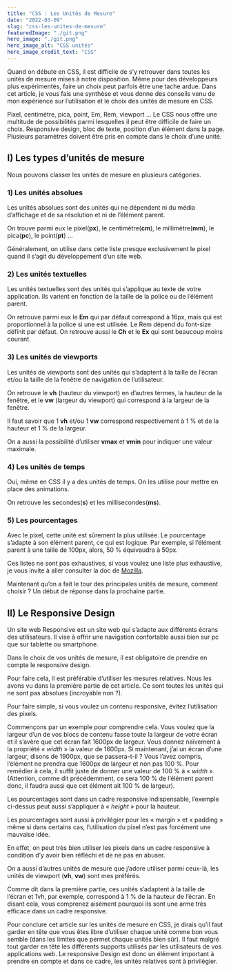 ```yaml
---
title: "CSS : Les Unités de Mesure"
date: "2022-03-09"
slug: "css-les-unites-de-mesure"
featuredImage: "./git.png"
hero_image: "./git.png"
hero_image_alt: "CSS unités"
hero_image_credit_text: "CSS"
---
```


Quand on débute en CSS, il est difficile de s’y retrouver dans toutes les unités de mesure mises à notre disposition. Même pour des développeurs plus expérimentés, faire un choix peut parfois être une tache ardue. Dans cet article, je vous fais une synthèse et vous donne des conseils venu de mon expérience sur l’utilisation et le choix des unités de mesure en CSS.

Pixel, centimètre, pica, point, Em, Rem, viewport … Le CSS nous offre une multitude de possibilités parmi lesquelles il peut être difficile de faire un choix. Responsive design, bloc de texte, position d’un élément dans la page. Plusieurs paramètres doivent être pris en compte dans le choix d’une unité.

## I) Les types d’unités de mesure
Nous pouvons classer les unités de mesure en plusieurs catégories.

### 1) Les unités absolues
Les unités absolues sont des unités qui ne dépendent ni du média d’affichage et de sa résolution et ni de l’élément parent.

On trouve parmi eux le pixel(**px**), le centimètre(**cm**), le millimètre(**mm**), le pica(**pc**), le point(**pt**) …

Généralement, on utilise dans cette liste presque exclusivement le pixel quand il s’agit du développement d’un site web.

### 2) Les unités textuelles
Les unités textuelles sont des unités qui s’applique au texte de votre application. Ils varient en fonction de la taille de la police ou de l’élément parent.

On retrouve parmi eux le **Em** qui par défaut correspond à 16px, mais qui est proportionnel à la police si une est utilisée.
Le Rem dépend du font-size définit par défaut.
On retrouve aussi le **Ch** et le **Ex** qui sont beaucoup moins courant.

### 3) Les unités de viewports
Les unités de viewports sont des unités qui s’adaptent à la taille de l’écran et/ou la taille de la fenêtre de navigation de l’utilisateur.

On retrouve le **vh** (hauteur du viewport) en d’autres termes, la hauteur de la fenêtre, et le **vw** (largeur du viewport) qui correspond à la largeur de la fenêtre.

Il faut savoir que 1 **vh** et/ou 1 **vw** correspond respectivement à 1 % et de la hauteur et 1 % de la largeur.

On a aussi la possibilité d’utiliser **vmax** et **vmin** pour indiquer une valeur maximale.

### 4) Les unités de temps
Oui, même en CSS il y a des unités de temps. On les utilise pour mettre en place des animations.

On retrouve les secondes(**s**) et les millisecondes(**ms**).

### 5) Les pourcentages
Avec le pixel, cette unité est sûrement la plus utilisée.
Le pourcentage s’adapte à son élément parent, ce qui est logique. Par exemple, si l’élément parent à une taille de 100px, alors, 50 % équivaudra à 50px.

Ces listes ne sont pas exhaustives, si vous voulez une liste plus exhaustive, je vous invite à aller consulter la doc de [Mozilla](https://developer.mozilla.org/fr/docs/Web/CSS/CSS_Values_and_Units).

Maintenant qu’on a fait le tour des principales unités de mesure, comment choisir ? Un début de réponse dans la prochaine partie.

## II) Le Responsive Design
Un site web Responsive est un site web qui s’adapte aux différents écrans des utilisateurs. Il vise à offrir une navigation confortable aussi bien sur pc que sur tablette ou smartphone.

Dans le choix de vos unités de mesure, il est obligatoire de prendre en compte le responsive design.

Pour faire cela, il est préférable d’utiliser les mesures relatives. Nous les avons vu dans la première partie de cet article. Ce sont toutes les unités qui ne sont pas absolues (incroyable non ?).

Pour faire simple, si vous voulez un contenu responsive, évitez l’utilisation des pixels.

Commençons par un exemple pour comprendre cela. Vous voulez que la largeur d’un de vos blocs de contenu fasse toute la largeur de votre écran et il s’avère que cet écran fait 1600px de largeur. Vous donnez naïvement à la propriété « *width* » la valeur de 1600px. Si maintenant, j’ai un écran d’une largeur, disons de 1900px, que se passera-t-il ?
Vous l’avez compris, l’élément ne prendra que 1600px de largeur et non pas 100 %.
Pour remédier à cela, il suffit juste de donner une valeur de 100 % à « *width* ».
(Attention, comme dit précédemment, ce sera 100 % de l’élément parent donc, il faudra aussi que cet élément ait 100 % de largeur).

Les pourcentages sont dans un cadre responsive indispensable, l’exemple ci-dessus peut aussi s’appliquer à « *height* » pour la hauteur.

Les pourcentages sont aussi à privilégier pour les « margin » et « padding » même si dans certains cas, l’utilisation du pixel n’est pas forcément une mauvaise idée.

En effet, on peut très bien utiliser les pixels dans un cadre responsive à condition d’y avoir bien réfléchi et de ne pas en abuser.

On a aussi d’autres unités de mesure que j’adore utiliser parmi ceux-là, les unités de viewport (**vh**, **vw**) sont mes préférés.

Comme dit dans la première partie, ces unités s’adaptent à la taille de l’écran et 1vh, par exemple, correspond à 1 % de la hauteur de l’écran. En disant cela, vous comprenez aisément pourquoi ils sont une arme très efficace dans un cadre responsive.

Pour conclure cet article sur les unités de mesure en CSS, je dirais qu’il faut garder en tête que vous êtes libre d’utiliser chaque unité comme bon vous semble (dans les limites que permet chaque unités bien sûr). Il faut malgré tout garder en tête les différents supports utilisés par les utilisateurs de vos applications web. Le responsive Design est donc un élément important à prendre en compte et dans ce cadre, les unités relatives sont à privilégier.


